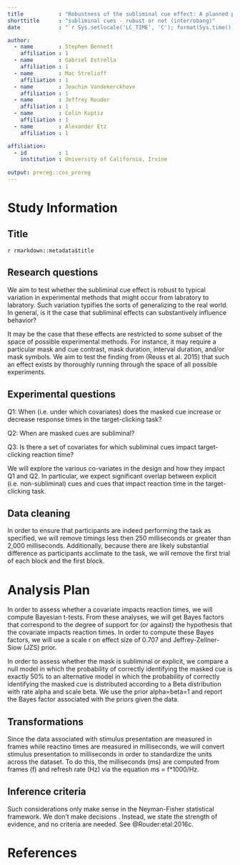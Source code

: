 ```yaml
---
title           : "Robustness of the subliminal cue effect: A planned preregistered meta-analysis"
shorttitle      : "subliminal cues - rubust or not (interrobang)"
date            : "`r Sys.setlocale('LC_TIME', 'C'); format(Sys.time(), '%d\\\\. %B %Y')`"

author: 
  - name        : Stephen Bennett
    affiliation : 1
  - name        : Gabriel Estrella
    affiliation : 1
  - name        : Mac Strelioff
    affiliation : 1
  - name        : Joachim Vandekerckhove
    affiliation : 1
  - name        : Jeffrey Rouder
    affiliation : 1
  - name        : Colin Kuptiz
    affiliation : 1
  - name        : Alexander Etz
    affiliation : 1

affiliation:
  - id          : 1
    institution : University of California, Irvine
    
output: prereg::cos_prereg
---
```


# Study Information

## Title

`r rmarkdown::metadata$title`

## Research questions

We aim to test whether the subliminal cue effect is robust to typical variation in experimental methods that might occur from labratory to labratory. Such variation typifies the sorts of generalizing to the real world. In general, is it the case that subliminal effects can substantively influence behavior?

It may be the case that these effects are restricted to some subset of the space of possible experimental methods. For instance, it may require a particular mask and cue contrast, mask duration, interval duration, and/or mask symbols. We aim to test the finding from (Reuss et al. 2015) that such an effect exists by thoroughly running through the space of all possible experiments.

## Experimental questions

Q1: When (i.e. under which covariates) does the masked cue increase or decrease response times in the target-clicking task?

Q2: When are masked cues are subliminal?

Q3: Is there a set of covariates for which subliminal cues impact target-clicking reaction time?

We will explore the various co-variates in the design and how they impact Q1 and Q2. In particular, we expect significant overlap between explicit (i.e. non-subliminal) cues and cues that impact reaction time in the target-clicking task.

## Data cleaning

In order to ensure that participants are indeed performing the task as specified, we will remove timings less then 250 milliseconds or greater than 2,000 milliseconds. Additionally, because there are likely substantial difference as participants acclimate to the task, we will remove the first trial of each block and the first block.

# Analysis Plan
<!-- You may describe one or more confirmatory analysis in this section. Remember, all analyses specified in this section must be reported in the final article, and any additional analyses must be clearly labeled as exploratory or hypothesis generating in the final paper. A confirmatory analysis plan must state up front which variables are predictors (independent) and which are the outcomes (dependent), otherwise it is an exploratory analysis.

You may describe exploratory analyses in this section, but a clear confirmatory analysis is required. An exploratory test is any test where a prediction is not made up front, or there are multiple possible tests that you are going to use. A statistically significant finding in an exploratory test is a great way to form a new confirmatory hypothesis, which could be registered at a later time.

To help you keep track of multiple analyses, you may label each for your reference. -->

In order to assess whether a covariate impacts reaction times, we will compute Bayesian t-tests. From these analyses, we will get Bayes factors that correspond to the degree of support for (or against) the hypothesis that the covariate impacts reaction times. In order to compute these Bayes factors, we will use a scale r on effect size of 0.707 and Jeffrey-Zellner-Siow (JZS) prior.

In order to assess whether the mask is subliminal or explicit, we compare a null model in which the probability of correctly identifying the masked cue is exactly 50% to an alternative model in which the probability of correctly identifying the masked cue is distributed according to a Beta distribution with rate alpha and scale beta. We use the prior alpha=beta=1 and report the Bayes factor associated with the priors given the data.

## Transformations
<!-- If you plan on transforming, centering, recoding the data, or will require a coding scheme for categorical variables, please describe that process. -->

Since the data associated with stimulus presentation are measured in frames while reactino times are measured in milliseconds, we will convert stimulus presentation to milliseconds in order to standardize the units across the dataset. To do this, the milliseconds (ms) are computed from frames (f) and refresh rate (Hz) via the equation ms = f*1000/Hz.

## Inference criteria
<!-- What criteria will you use to make inferences? Please describe the information you'll use (e.g. p-values, Bayes factors, specific model fit indices), as well as cut-off criterion, where appropriate. Will you be using one or two tailed tests for each of your analyses? If you are comparing multiple conditions or testing multiple hypotheses, will you account for this? -->

Such considerations only make sense in the Neyman-Fisher statistical framework.  We don't make decisions .  Instead, we state the strength of evidence, and no criteria are needed.  See @Rouder:etal:2016c.

## 
\vspace{-2pc}
\setlength{\parindent}{-0.5in}
\setlength{\leftskip}{-1in}
\setlength{\parskip}{8pt}
\noindent

# References
